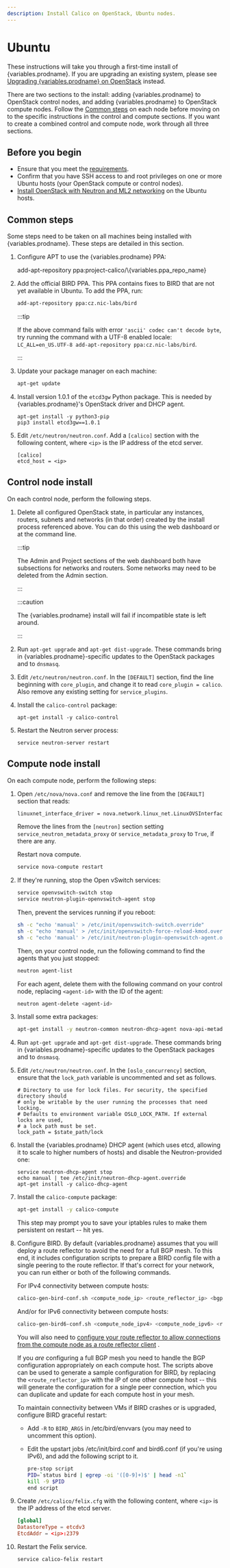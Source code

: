 ```yaml
---
description: Install Calico on OpenStack, Ubuntu nodes.
---
```



# Ubuntu


These instructions will take you through a first-time install of
{variables.prodname}. If you are upgrading an existing system, please see
[Upgrading {variables.prodname} on OpenStack](../../../operations/upgrading/openstack-upgrade.mdx)
instead.

There are two sections to the install: adding {variables.prodname} to OpenStack
control nodes, and adding {variables.prodname} to OpenStack compute nodes. Follow
the [Common steps](#common-steps) on each node before moving on to the specific
instructions in the control and compute sections. If you want to create a
combined control and compute node, work through all three sections.

## Before you begin

- Ensure that you meet the [requirements](../requirements.mdx).
- Confirm that you have SSH access to and root privileges on one or more Ubuntu hosts
  (your OpenStack compute or control nodes).
- [Install OpenStack with Neutron and ML2 networking](http://docs.openstack.org)
  on the Ubuntu hosts.

## Common steps

Some steps need to be taken on all machines being installed with {variables.prodname}.
These steps are detailed in this section.

1.  Configure APT to use the {variables.prodname} PPA:

    <CodeBlock language='bash'>
    add-apt-repository ppa:project-calico/\{variables.ppa_repo_name}
    </CodeBlock>

1.  Add the official BIRD PPA. This PPA contains
    fixes to BIRD that are not yet available in Ubuntu. To add the PPA, run:

    ```bash
    add-apt-repository ppa:cz.nic-labs/bird
    ```

    :::tip

    If the above command fails with error
    `'ascii' codec can't decode byte`, try running the command with a
    UTF-8 enabled locale:
    `LC_ALL=en_US.UTF-8 add-apt-repository ppa:cz.nic-labs/bird`.

    :::

1.  Update your package manager on each machine:

    ```bash
    apt-get update
    ```

1.  Install version 1.0.1 of the `etcd3gw` Python package.  This is
    needed by {variables.prodname}'s OpenStack driver and DHCP agent.

    ```
    apt-get install -y python3-pip
    pip3 install etcd3gw==1.0.1
    ```

1.  Edit `/etc/neutron/neutron.conf`. Add a `[calico]` section with
    the following content, where `<ip>` is the IP address of the etcd
    server.

    ```
    [calico]
    etcd_host = <ip>
    ```

## Control node install

On each control node, perform the following steps.

1.  Delete all configured OpenStack state, in particular any instances,
    routers, subnets and networks (in that order) created by the install
    process referenced above. You can do this using the web dashboard or
    at the command line.

    :::tip

    The Admin and Project sections of the web dashboard both
    have subsections for networks and routers. Some networks may
    need to be deleted from the Admin section.

    :::

    :::caution

    The {variables.prodname} install will fail if incompatible state is
    left around.

    :::

1.  Run `apt-get upgrade` and `apt-get dist-upgrade`. These commands
    bring in {variables.prodname}-specific updates to the OpenStack packages and
    to `dnsmasq`.

1.  Edit `/etc/neutron/neutron.conf`. In the `[DEFAULT]` section, find
    the line beginning with `core_plugin`, and change it to read `core_plugin = calico`. Also remove any existing setting for `service_plugins`.

1.  Install the `calico-control` package:

    ```
    apt-get install -y calico-control
    ```

1.  Restart the Neutron server process:

    ```
    service neutron-server restart
    ```

## Compute node install

On each compute node, perform the following steps:

1.  Open `/etc/nova/nova.conf` and remove the line from the `[DEFAULT]`
    section that reads:

    ```bash
    linuxnet_interface_driver = nova.network.linux_net.LinuxOVSInterfaceDriver
    ```

    Remove the lines from the `[neutron]` section setting
    `service_neutron_metadata_proxy` or `service_metadata_proxy` to
    `True`, if there are any.

    Restart nova compute.

    ```bash
    service nova-compute restart
    ```

1.  If they're running, stop the Open vSwitch services:

    ```bash
    service openvswitch-switch stop
    service neutron-plugin-openvswitch-agent stop
    ```

    Then, prevent the services running if you reboot:

    ```bash
    sh -c "echo 'manual' > /etc/init/openvswitch-switch.override"
    sh -c "echo 'manual' > /etc/init/openvswitch-force-reload-kmod.override"
    sh -c "echo 'manual' > /etc/init/neutron-plugin-openvswitch-agent.override"
    ```

    Then, on your control node, run the following command to find the
    agents that you just stopped:

    ```bash
    neutron agent-list
    ```

    For each agent, delete them with the following command on your
    control node, replacing `<agent-id>` with the ID of the agent:

    ```bash
    neutron agent-delete <agent-id>
    ```

1.  Install some extra packages:

    ```bash
    apt-get install -y neutron-common neutron-dhcp-agent nova-api-metadata
    ```

1.  Run `apt-get upgrade` and `apt-get dist-upgrade`. These commands
    bring in {variables.prodname}-specific updates to the OpenStack packages and
    to `dnsmasq`.

1.  Edit `/etc/neutron/neutron.conf`. In the `[oslo_concurrency]` section,
    ensure that the `lock_path` variable is uncommented and set as follows.

    ```
    # Directory to use for lock files. For security, the specified directory should
    # only be writable by the user running the processes that need locking.
    # Defaults to environment variable OSLO_LOCK_PATH. If external locks are used,
    # a lock path must be set.
    lock_path = $state_path/lock
    ```

1.  Install the {variables.prodname} DHCP agent (which uses etcd, allowing
    it to scale to higher numbers of hosts) and disable the Neutron-provided
    one:

    ```
    service neutron-dhcp-agent stop
    echo manual | tee /etc/init/neutron-dhcp-agent.override
    apt-get install -y calico-dhcp-agent
    ```

1.  Install the `calico-compute` package:

    ```bash
    apt-get install -y calico-compute
    ```

    This step may prompt you to save your iptables rules to make them
    persistent on restart -- hit yes.

1.  Configure BIRD. By default {variables.prodname} assumes that you will deploy a
    route reflector to avoid the need for a full BGP mesh. To this end, it
    includes configuration scripts to prepare a BIRD config file with a single
    peering to the route reflector. If that's correct for your network, you can
    run either or both of the following commands.

    For IPv4 connectivity between compute hosts:

    ```bash
    calico-gen-bird-conf.sh <compute_node_ip> <route_reflector_ip> <bgp_as_number>
    ```

    And/or for IPv6 connectivity between compute hosts:

    ```bash
    calico-gen-bird6-conf.sh <compute_node_ipv4> <compute_node_ipv6> <route_reflector_ipv6> <bgp_as_number>
    ```

    You will also need to [configure your route reflector to allow connections from the compute node as a route reflector client](../../../networking/configuring/bgp.mdx)
.

    If you _are_ configuring a full BGP mesh you need to handle the BGP
    configuration appropriately on each compute host. The scripts above can be
    used to generate a sample configuration for BIRD, by replacing the
    `<route_reflector_ip>` with the IP of one other compute host -- this will
    generate the configuration for a single peer connection, which you can
    duplicate and update for each compute host in your mesh.

    To maintain connectivity between VMs if BIRD crashes or is upgraded,
    configure BIRD graceful restart:

    - Add `-R` to `BIRD_ARGS` in /etc/bird/envvars (you may need to
      uncomment this option).
    - Edit the upstart jobs /etc/init/bird.conf and bird6.conf (if
      you're using IPv6), and add the following script to it.

      ```bash
      pre-stop script
      PID=`status bird | egrep -oi '([0-9]+)$' | head -n1`
      kill -9 $PID
      end script
      ```

1.  Create `/etc/calico/felix.cfg` with the following content, where `<ip>` is the IP
    address of the etcd server.

    ```conf
    [global]
    DatastoreType = etcdv3
    EtcdAddr = <ip>:2379
    ```

1.  Restart the Felix service.

    ```
    service calico-felix restart
    ```

<OpenStackEtcdAuth />
